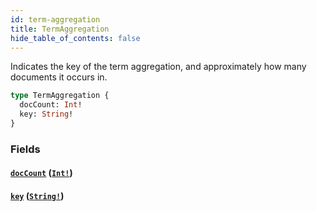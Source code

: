 ```yaml
---
id: term-aggregation
title: TermAggregation
hide_table_of_contents: false
---
```



Indicates the key of the term aggregation, and approximately how many documents it occurs in. 

```graphql
type TermAggregation {
  docCount: Int!
  key: String!
}
```


### Fields

#### [`docCount`](#) ([`Int!`](/demand/api/graphql-admin/reference/scalars/int))




#### [`key`](#) ([`String!`](/demand/api/graphql-admin/reference/scalars/string))






